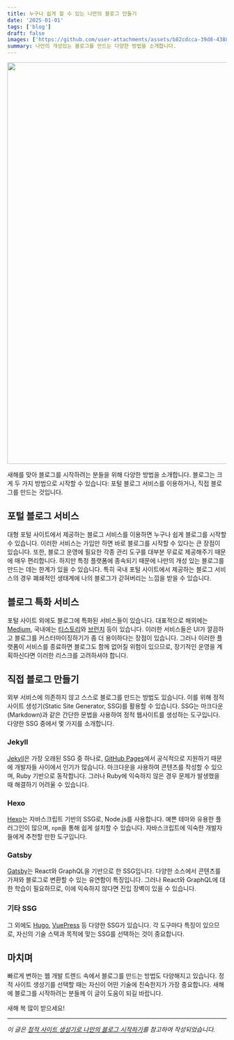 ```yaml
---
title: 누구나 쉽게 할 수 있는 나만의 블로그 만들기
date: '2025-01-01'
tags: ['blog']
draft: false
images: ['https://github.com/user-attachments/assets/b82cdcca-39d8-4388-8b5c-94541bc7e7b7']
summary: 나만의 개성있는 블로그를 만드는 다양한 방법을 소개합니다. 
---
```


<img width="920" src="https://github.com/user-attachments/assets/b82cdcca-39d8-4388-8b5c-94541bc7e7b7" />

새해를 맞아 블로그를 시작하려는 분들을 위해 다양한 방법을 소개합니다. 블로그는 크게 두 가지 방법으로 시작할 수 있습니다: 포털 블로그 서비스를 이용하거나, 직접 블로그를 만드는 것입니다.

## 포털 블로그 서비스

대형 포털 사이트에서 제공하는 블로그 서비스를 이용하면 누구나 쉽게 블로그를 시작할 수 있습니다. 이러한 서비스는 가입만 하면 바로 블로그를 시작할 수 있다는 큰 장점이 있습니다. 또한, 블로그 운영에 필요한 각종 관리 도구를 대부분 무료로 제공해주기 때문에 매우 편리합니다. 하지만 특정 플랫폼에 종속되기 때문에 나만의 개성 있는 블로그를 만드는 데는 한계가 있을 수 있습니다. 특히 국내 포털 사이트에서 제공하는 블로그 서비스의 경우 폐쇄적인 생태계에 나의 블로그가 갇혀버리는 느낌을 받을 수 있습니다.

## 블로그 특화 서비스

포털 사이트 외에도 블로그에 특화된 서비스들이 있습니다. 대표적으로 해외에는 [Medium](https://medium.com), 국내에는 [티스토리](https://www.tistory.com)와 [브런치](https://brunch.co.kr) 등이 있습니다. 이러한 서비스들은 UI가 깔끔하고 블로그를 커스터마이징하기가 좀 더 용이하다는 장점이 있습니다. 그러나 이러한 플랫폼이 서비스를 종료하면 블로그도 함께 없어질 위험이 있으므로, 장기적인 운영을 계획하신다면 이러한 리스크를 고려하셔야 합니다.

## 직접 블로그 만들기

외부 서비스에 의존하지 않고 스스로 블로그를 만드는 방법도 있습니다. 이를 위해 정적 사이트 생성기(Static Site Generator, SSG)를 활용할 수 있습니다. SSG는 마크다운(Markdown)과 같은 간단한 문법을 사용하여 정적 웹사이트를 생성하는 도구입니다. 다양한 SSG 중에서 몇 가지를 소개합니다.

### Jekyll

[Jekyll](https://jekyllrb.com)은 가장 오래된 SSG 중 하나로, [GitHub Pages](https://pages.github.com)에서 공식적으로 지원하기 때문에 개발자들 사이에서 인기가 많습니다. 마크다운을 사용하여 콘텐츠를 작성할 수 있으며, Ruby 기반으로 동작합니다. 그러나 Ruby에 익숙하지 않은 경우 문제가 발생했을 때 해결하기 어려울 수 있습니다.

### Hexo

[Hexo](https://hexo.io)는 자바스크립트 기반의 SSG로, Node.js를 사용합니다. 예쁜 테마와 유용한 플러그인이 많으며, `npm`을 통해 쉽게 설치할 수 있습니다. 자바스크립트에 익숙한 개발자들에게 추천할 만한 도구입니다.

### Gatsby

[Gatsby](https://www.gatsbyjs.com)는 React와 GraphQL을 기반으로 한 SSG입니다. 다양한 소스에서 콘텐츠를 가져와 블로그로 변환할 수 있는 유연함이 특징입니다. 그러나 React와 GraphQL에 대한 학습이 필요하므로, 이에 익숙하지 않다면 진입 장벽이 있을 수 있습니다.

### 기타 SSG

그 외에도 [Hugo](https://gohugo.io), [VuePress](https://vuepress.vuejs.org) 등 다양한 SSG가 있습니다. 각 도구마다 특징이 있으므로, 자신의 기술 스택과 목적에 맞는 SSG를 선택하는 것이 중요합니다.

## 마치며

빠르게 변하는 웹 개발 트렌드 속에서 블로그를 만드는 방법도 다양해지고 있습니다. 정적 사이트 생성기를 선택할 때는 자신이 어떤 기술에 친숙한지가 가장 중요합니다. 새해에 블로그를 시작하려는 분들께 이 글이 도움이 되길 바랍니다.

새해 복 많이 받으세요!

---

*이 글은 [정적 사이트 생성기로 나만의 블로그 시작하기](https://www.daleseo.com/ssg-for-blogging/)를 참고하여 작성되었습니다.* 
